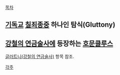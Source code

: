 [[목차]]

== [[기독교]] [[칠죄종]]중 하나인 탐식(Gluttony) ==

== [[강철의 연금술사]]에 등장하는 [[호문클루스]] ==
[[글러트니(강철의 연금술사)]] 항목 참조.

[[각주]]
